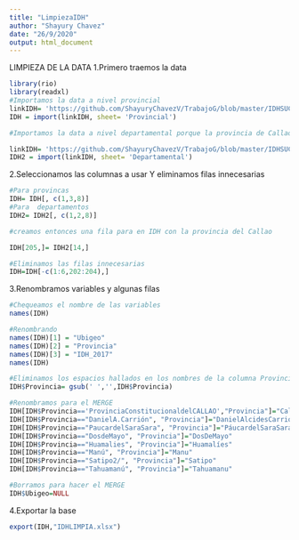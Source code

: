 ```yaml
---
title: "LimpiezaIDH"
author: "Shayury Chavez"
date: "26/9/2020"
output: html_document
---
```


LIMPIEZA DE LA DATA
  1.Primero traemos la data
  
```r
library(rio)
library(readxl)
#Importamos la data a nivel provincial
linkIDH= 'https://github.com/ShayuryChavezV/TrabajoG/blob/master/IDHSUCIA.xlsx?raw=true'
IDH = import(linkIDH, sheet= 'Provincial')

#Importamos la data a nivel departamental porque la provincia de Callao esta ahí

linkIDH= 'https://github.com/ShayuryChavezV/TrabajoG/blob/master/IDHSUCIA.xlsx?raw=true'
IDH2 = import(linkIDH, sheet= 'Departamental')

```

  2.Seleccionamos las columnas a usar Y eliminamos filas innecesarias
  
```r
#Para provincas
IDH= IDH[, c(1,3,8)]
#Para  departamentos 
IDH2= IDH2[, c(1,2,8)]

#creamos entonces una fila para en IDH con la provincia del Callao

IDH[205,]= IDH2[14,]

#Eliminamos las filas innecesarias
IDH=IDH[-c(1:6,202:204),]

```

  3.Renombramos variables y algunas filas
  
```r
#Chequeamos el nombre de las variables
names(IDH)

#Renombrando
names(IDH)[1] = "Ubigeo"
names(IDH)[2] = "Provincia"
names(IDH)[3] = "IDH_2017"
names(IDH)

#Eliminamos los espacios hallados en los nombres de la columna Provincia
IDH$Provincia= gsub(' ','',IDH$Provincia)

#Renombramos para el MERGE
IDH[IDH$Provincia=='ProvinciaConstitucionaldelCALLAO',"Provincia"]="Callao"
IDH[IDH$Provincia=="DanielA.Carrión", "Provincia"]="DanielAlcidesCarrión"
IDH[IDH$Provincia=="PaucardelSaraSara", "Provincia"]="PáucardelSaraSara"
IDH[IDH$Provincia=="DosdeMayo", "Provincia"]="DosDeMayo"
IDH[IDH$Provincia=="Huamalies", "Provincia"]="Huamalíes"
IDH[IDH$Provincia=="Manú", "Provincia"]="Manu"
IDH[IDH$Provincia=="Satipo2/", "Provincia"]="Satipo"
IDH[IDH$Provincia=="Tahuamanú", "Provincia"]="Tahuamanu"

#Borramos para hacer el MERGE
IDH$Ubigeo=NULL
```


  4.Exportar la base

```r
export(IDH,"IDHLIMPIA.xlsx")
```